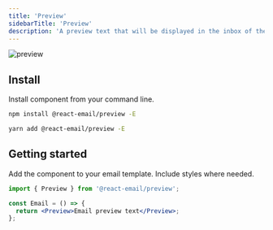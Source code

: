 ```yaml
---
title: 'Preview'
sidebarTitle: 'Preview'
description: 'A preview text that will be displayed in the inbox of the recipient.'
---
```



<img
  className="rounded-md"
  src="/docs/images/components/preview.png"
  alt="preview"
/>

## Install

Install component from your command line.

<CodeGroup>

```sh npm
npm install @react-email/preview -E
```

```sh yarn
yarn add @react-email/preview -E
```

</CodeGroup>

## Getting started

Add the component to your email template. Include styles where needed.

```jsx
import { Preview } from '@react-email/preview';

const Email = () => {
  return <Preview>Email preview text</Preview>;
};
```

<Support />
